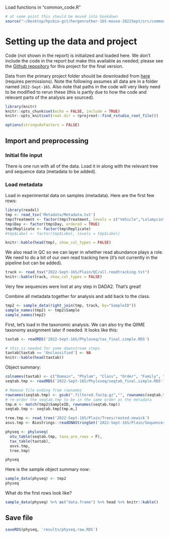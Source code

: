Load functions in "common_code.R"
```r
# at some point this should be moved into bookdown
source("~/Desktop/hpcbio-git/hergenrother-16S-mouse-2022Sept/src/common_code.R", local = knitr::knit_global())
```

# Setting up the data and project

Code (not shown in the report) is initialized and loaded here.  We don't include the code in the report but make this available as needed; please see the [Github repository](https://github.com/HPCBio/hergenrother-16S-mouse-2022Sept) for this project for the final version.

Data from the primary project folder should be downloaded from [here](https://uofi.app.box.com/folder/171910903803) (requires permissions). Note the following assumes all data are in a folder named `2022-Sept-16S`.  Also note that paths in the code will very likely need to be modified to rerun these (this is partly due to how the code and relevant parts of the analysis are sourced).

```r
library(knitr)
knitr::opts_chunk$set(echo = FALSE, include = TRUE)
knitr::opts_knit$set(root.dir = rprojroot::find_rstudio_root_file())

options(stringsAsFactors = FALSE)
```

## Import and preprocessing

### Initial file input

There is one run with all of the data.  Load it in along with the relevant tree and sequence data (metadata to be added).



### Load metadata

Load in experimental data on samples (metadata).  Here are the first few rows:

```r
library(readxl)
tmp <- read_tsv('Metadata/Metadata.txt')
tmp$Treatment <- factor(tmp$Treatment, levels = c("Vehicle","Lolamycin","Amoxicillin","Clindamycin"))
tmp$Day <- factor(tmp$Day, ordered = TRUE)
tmp$Replicate <- factor(tmp$Replicate)
#tmp$Label <- factor(tmp$Label, levels = tmp$Label)

knitr::kable(head(tmp), show_col_types = FALSE)
```

We also read in QC so we can layer in whether read abundance plays a role.  We need to do a bit of our own read tracking here (it's not currently in the pipeline but can be added).

```r
track <- read_tsv("2022-Sept-16S/Plain/QC/all.readtracking.txt")
knitr::kable(track, show_col_types = FALSE)
```

Very few sequences were lost at any step in DADA2. That's great!

Combine all metadata together for analysis and add back to the class.

```r
tmp2 <- sample_data(right_join(tmp, track, by="SampleID"))
sample_names(tmp2) <- tmp2$Sample
sample_names(tmp2)

```

First, let's load in the taxonomic analysis. We can also try the QIIME taxonomy assignment later if needed. It looks like this:

```r
taxtab <- readRDS('2022-Sept-16S/Phyloseq/tax_final.simple.RDS')

# this is needed for some downstream steps
taxtab[taxtab == 'Unclassified'] <- NA
knitr::kable(head(taxtab))
```

Object summary:

```r
colnames(taxtab) <- c("Domain", "Phylum", "Class", "Order", "Family", "Genus", "Species")
seqtab.tmp <- readRDS('2022-Sept-16S/Phyloseq/seqtab_final.simple.RDS')

# Remove file ending from rownames
rownames(seqtab.tmp) <- gsub(".filtered.fastq.gz","", rownames(seqtab.tmp))
# re-order the seqtab.tmp to be in the same order as the metadata
tmp.m <- match(tmp2$SampleID, rownames(seqtab.tmp))
seqtab.tmp <- seqtab.tmp[tmp.m,]

tree.tmp <- read_tree('2022-Sept-16S/Plain/Trees/rooted.newick')
asvs.tmp <- Biostrings::readDNAStringSet('2022-Sept-16S/Plain/Sequences/asvs.md5.nochim.fna', format = 'fasta')

physeq <- phyloseq(
  otu_table(seqtab.tmp, taxa_are_rows = F),
  tax_table(taxtab),
  asvs.tmp,
  tree.tmp)

physeq
```


Here is the sample object summary now:

```r
sample_data(physeq) <- tmp2
physeq
```

What do the first rows look like?

```r
sample_data(physeq) %>% as("data.frame") %>% head %>% knitr::kable()
```

## Save file

```r
saveRDS(physeq, 'results/physeq.raw.RDS')
```
